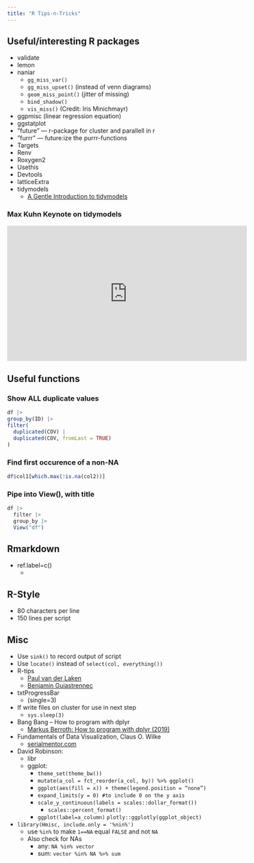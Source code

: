 ```yaml
---
title: "R Tips-n-Tricks"
---
```


## Useful/interesting R packages

* validate
* lemon
* naniar
    * `gg_miss_var()`
    * `gg_miss_upset()` (instead of venn diagrams)
    * `geom_miss_point()` (jitter of missing)
    * `bind_shadow()`
    * `vis_miss()` (Credit: Iris Minichmayr)
* ggpmisc (linear regression equation)
* ggstatplot
* ”future” — r-package for cluster and parallell in r
* ”furrr” — future:ize the purrr-functions
* Targets
* Renv
* Roxygen2
* Usethis
* Devtools
* latticeExtra
* tidymodels
    * [A Gentle Introduction to tidymodels](https://rviews.rstudio.com/2019/06/19/a-gentle-intro-to-tidymodels/)

### Max Kuhn Keynote on tidymodels

<iframe width="560" height="315" src="https://www.youtube-nocookie.com/embed/ATcG_BBiFYQ?si=kLnxdNIYQ4AmhlDY&amp;start=23368" title="YouTube video player" frameborder="0" allow="accelerometer; autoplay; clipboard-write; encrypted-media; gyroscope; picture-in-picture; web-share" referrerpolicy="strict-origin-when-cross-origin" allowfullscreen></iframe>

## Useful functions

### Show ALL duplicate values

```r
df |>
group_by(ID) |>
filter(
  duplicated(COV) |
  duplicated(COV, fromLast = TRUE)
)
```

### Find first occurence of a non-NA

```r
df$col1[which.max(!is.na(col2))]
```

### Pipe into View(), with title

```r
df |>
  filter |>
  group_by |>
  View("df")
```
## Rmarkdown

* ref.label=c()
    * [](https://bookdown.org/yihui/rmarkdown-cookbook/reuse-chunks.html#ref-label)

## R-Style

* 80 characters per line
* 150 lines per script

## Misc

* Use `sink()` to record output of script
* Use `locate()` instead of `select(col, everything())`
* R-tips
    * [Paul van der Laken](https://paulvanderlaken.com/2018/05/21/r-tips-and-tricks/)
    * [Benjamin Guiastrennec](https://guiastrennec.gitbooks.io/r-notes/content/)


* txtProgressBar
    * (single=3)
* If write files on cluster for use in next step
    * `sys.sleep(3)`
* Bang Bang – How to program with dplyr
    * [Markus Berroth: How to program with dplyr (2019)](https://www.statworx.com/de/blog/bang-bang-how-to-program-with-dplyr/)
* Fundamentals of Data Visualization, Claus O. Wilke
    * [serialmentor.com](https://serialmentor.com/dataviz/)
* David Robinson:
    * libr
    * ggplot:
        * `theme_set(theme_bw())`
        * `mutate(a_col = fct_reorder(a_col, by)) %>% ggplot()`
        * `ggplot(aes(fill = x)) + theme(legend.position = “none”)`
        * `expand_limits(y = 0) #to include 0 on the y axis`
        * `scale_y_continuous(labels = scales::dollar_format())`
            * `scales::percent_format()`
        * `ggplot(label=a_column)` `plotly::ggplotly(ggplot_object)`
* `library(Hmisc, include.only = '%nin%')`
    * use `%in%` to make `1==NA` equal `FALSE` and not `NA`
    * Also check for NAs
        * any: `NA %in% vector`
        * sum: `vector %in% NA %>% sum`
